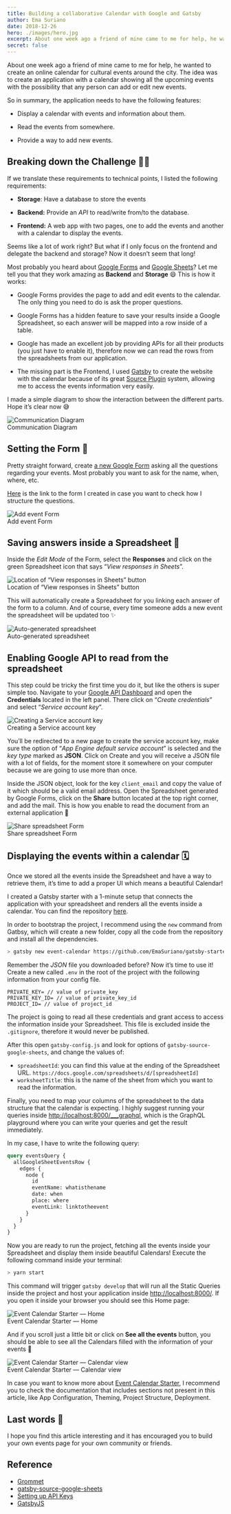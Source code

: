 ```yaml
---
title: Building a collaborative Calendar with Google and Gatsby
author: Ema Suriano
date: 2018-12-26
hero: ./images/hero.jpg
excerpt: About one week ago a friend of mine came to me for help, he wanted to create an online calendar for cultural events around the city. The idea was to create an application with a calendar showing all the upcoming events with the possibility that any person can add or edit new events.
secret: false
---
```


About one week ago a friend of mine came to me for help, he wanted to create an online calendar for cultural events around the city. The idea was to create an application with a calendar showing all the upcoming events with the possibility that any person can add or edit new events.

So in summary, the application needs to have the following features:

- Display a calendar with events and information about them.

- Read the events from somewhere.

- Provide a way to add new events.

## Breaking down the Challenge 👷‍♂️

If we translate these requirements to technical points, I listed the following requirements:

- **Storage**: Have a database to store the events

- **Backend:** Provide an _API_ to read/write from/to the database.

- **Frontend:** A web app with two pages, one to add the events and another with a calendar to display the events.

Seems like a lot of work right? But what if I only focus on the frontend and delegate the backend and storage? Now it doesn’t seem that long!

Most probably you heard about [Google Forms](https://www.google.com/intl/en/forms/about/) and [Google Sheets](https://www.google.com/intl/en/sheets/about/)? Let me tell you that they work amazing as **Backend** and **Storage** 😄 This is how it works:

- Google Forms provides the page to add and edit events to the calendar. The only thing you need to do is ask the proper questions.

- Google Forms has a hidden feature to save your results inside a Google Spreadsheet, so each answer will be mapped into a row inside of a table.

- Google has made an excellent job by providing APIs for all their products (you just have to enable it), therefore now we can read the rows from the spreadsheets from our application.

- The missing part is the Frontend, I used [Gatsby](https://www.gatsbyjs.org/) to create the website with the calendar because of its great [Source Plugin](https://www.gatsbyjs.org/tutorial/part-five/) system, allowing me to access the events information very easily.

I made a simple diagram to show the interaction between the different parts. Hope it’s clear now 😅

<div class="Image__Medium">
  <img src="images/communication-diagram.jpg" alt="Communication Diagram" />
  <figcaption>Communication Diagram</figcaption>
</div>

## Setting the Form 📝

Pretty straight forward, create [a new Google Form](http://forms.new/) asking all the questions regarding your events. Most probably you want to ask for the name, when, where, etc.

[Here](https://docs.google.com/forms/d/e/1FAIpQLSeUNNgqdhcPlTaVqLb_NceeBd_XVTEBxGwr66wSUbFRArPo3A/viewform) is the link to the form I created in case you want to check how I structure the questions.

<div class="Image__Small">
  <img src="images/event-form.jpg" alt="Add event Form" />
  <figcaption>Add event Form</figcaption>
</div>

## Saving answers inside a Spreadsheet 💾

Inside the _Edit Mode_ of the Form, select the **Responses** and click on the green Spreadsheet icon that says “_View responses in Sheets_”.

<div class="Image__Medium">
  <img src="images/view-responses.jpg" alt="Location of “View responses in Sheets” button" />
  <figcaption>Location of “View responses in Sheets” button</figcaption>
</div>

This will automatically create a Spreadsheet for you linking each answer of the form to a column. And of course, every time someone adds a new event the spreadsheet will be updated too ✨

<div class="Image__Medium">
  <img src="images/generated-spreadsheet.jpg" alt="Auto-generated spreadsheet" />
  <figcaption>Auto-generated spreadsheet</figcaption>
</div>

## Enabling Google API to read from the spreadsheet

This step could be tricky the first time you do it, but like the others is super simple too. Navigate to your [Google API Dashboard](https://console.developers.google.com/) and open the **Credentials** located in the left panel. There click on “_Create credentials_” and select “_Service account key_”.

<div class="Image__Medium">
  <img src="images/create-service-account.jpg" alt="Creating a Service account key" />
  <figcaption>Creating a Service account key</figcaption>
</div>

You’ll be redirected to a new page to create the service account key, make sure the option of “_App Engine default service account_” is selected and the _key type_ marked as **JSON**. Click on Create and you will receive a JSON file with a lot of fields, for the moment store it somewhere on your computer because we are going to use more than once.

Inside the JSON object, look for the key `client_email` and copy the value of it which should be a valid email address. Open the Spreadsheet generated by Google Forms, click on the **Share** button located at the top right corner, and add the mail. This is how you enable to read the document from an external application 🎉

<div class="Image__Medium">
  <img src="images/share-spreadsheet.jpg" alt="Share spreadsheet Form" />
  <figcaption>Share spreadsheet Form</figcaption>
</div>

## Displaying the events within a calendar 🗓

Once we stored all the events inside the Spreadsheet and have a way to retrieve them, it’s time to add a proper UI which means a beautiful Calendar!

I created a Gatsby starter with a 1-minute setup that connects the application with your spreadsheet and renders all the events inside a calendar. You can find the repository [here](https://github.com/EmaSuriano/gatsby-starter-event-calendar).

In order to bootstrap the project, I recommend using the `new` command from Gatbsy, which will create a new folder, copy all the code from the repository and install all the dependencies.

```bash
> gatsby new event-calendar https://github.com/EmaSuriano/gatsby-starter-event-calendar
```

Remember the _JSON_ file you downloaded before? Now it’s time to use it! Create a new called `.env` in the root of the project with the following information from your config file.

```env
PRIVATE_KEY= // value of private_key
PRIVATE_KEY_ID= // value of private_key_id
PROJECT_ID= // value of project_id
```

The project is going to read all these credentials and grant access to access the information inside your Spreadsheet. This file is excluded inside the `.gitignore`, therefore it would never be published.

After this open `gatsby-config.js` and look for options of `gatsby-source-google-sheets`, and change the values of:

- `spreadsheetId`: you can find this value at the ending of the Spreadsheet URL. `https://docs.google.com/spreadsheets/d/[spreadsheetId]`
- `worksheetTitle`: this is the name of the sheet from which you want to read the information.

Finally, you need to map your columns of the spreadsheet to the data structure that the calendar is expecting. I highly suggest running your queries inside [http://localhost:8000/\_\_\_graphql](http://localhost:8000/___graphql), which is the GraphQL playground where you can write your queries and get the result immediately.

In my case, I have to write the following query:

```graphql
query eventsQuery {
  allGoogleSheetEventsRow {
    edges {
      node {
        id
        eventName: whatisthename
        date: when
        place: where
        eventLink: linktotheevent
      }
    }
  }
}
```

Now you are ready to run the project, fetching all the events inside your Spreadsheet and display them inside beautiful Calendars!️ Execute the following command inside your terminal:

```bash
> yarn start
```

This command will trigger `gatsby develop` that will run all the Static Queries inside the project and host your application inside [http://localhost:8000/](http://localhost:8000/). If you open it inside your browser you should see this Home page:

<div class="Image__Medium">
  <img src="images/event-calendar-home.jpg" alt="Event Calendar Starter — Home" />
  <figcaption>Event Calendar Starter — Home</figcaption>
</div>

And if you scroll just a little bit or click on **See all the events** button, you should be able to see all the Calendars filled with the information of your events 🎉

<div class="Image__Medium">
  <img src="images/event-calendar-event.jpg" alt="Event Calendar Starter — Calendar view" />
  <figcaption>Event Calendar Starter — Calendar view</figcaption>
</div>

In case you want to know more about [Event Calendar Starter](https://github.com/EmaSuriano/gatsby-starter-event-calendar), I recommend you to check the documentation that includes sections not present in this article, like App Configuration, Theming, Project Structure, Deployment.

## Last words 👋

I hope you find this article interesting and it has encouraged you to build your own events page for your own community or friends.

## Reference

- [Grommet](http://grommet.io)
- [gatsby-source-google-sheets](https://github.com/brandonmp/gatsby-source-google-sheets)
- [Setting up API Keys](https://support.google.com/googleapi/answer/6158862?hl=en)
- [GatsbyJS](https://www.gatsbyjs.org/)
